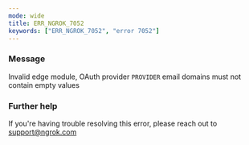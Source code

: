 ```yaml
---
mode: wide
title: ERR_NGROK_7052
keywords: ["ERR_NGROK_7052", "error 7052"]
---
```


### Message

Invalid edge module, OAuth provider `PROVIDER` email domains must not contain empty values

### Further help

If you're having trouble resolving this error, please reach out to [support@ngrok.com](mailto:support@ngrok.com?subject=Help%20with%20ERR_NGROK_7052)
